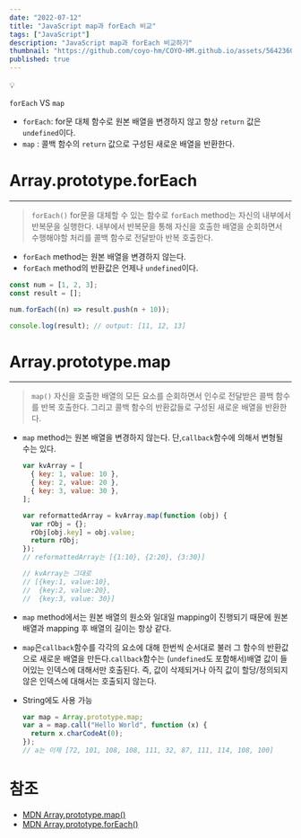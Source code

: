 ```yaml
---
date: "2022-07-12"
title: "JavaScript map과 forEach 비교"
tags: ["JavaScript"]
description: "JavaScript map과 forEach 비교하기"
thumbnail: "https://github.com/coyo-hm/COYO-HM.github.io/assets/56423604/fe137c63-766e-4b91-828f-462a6d3a0f02"
published: true
---
```


<aside>
💡

`forEach` VS `map`

- `forEach`: for문 대체 함수로 원본 배열을 변경하지 않고 항상 `return` 값은 `undefined`이다.
- `map` : 콜백 함수의 `return` 값으로 구성된 새로운 배열을 반환한다.

</aside>

# **Array.prototype.forEach**

---

> `forEach()`
> for문을 대체할 수 있는 함수로 `forEach` method는 자신의 내부에서 반복문을 실행한다.
> 내부에서 반복문을 통해 자신을 호출한 배열을 순회하면서 수행해야할 처리를 콜백 함수로 전달받아 반복 호출한다.

- `forEach` method는 원본 배열을 변경하지 않는다.
- `forEach` method의 반환값은 언제나 `undefined`이다.

```jsx
const num = [1, 2, 3];
const result = [];

num.forEach((n) => result.push(n + 10));

console.log(result); // output: [11, 12, 13]
```

# **Array.prototype.map**

---

> `map()`
> 자신을 호출한 배열의 모든 요소를 순회하면서 인수로 전달받은 콜백 함수를 반복 호출한다.
> 그리고 콜백 함수의 반환값들로 구성된 <span className="yellow">새로운 배열을 반환</span>한다.

- `map` method는 원본 배열을 변경하지 않는다. 단,`callback`함수에 의해서 변형될 수는 있다.

  ```jsx
  var kvArray = [
    { key: 1, value: 10 },
    { key: 2, value: 20 },
    { key: 3, value: 30 },
  ];

  var reformattedArray = kvArray.map(function (obj) {
    var rObj = {};
    rObj[obj.key] = obj.value;
    return rObj;
  });
  // reformattedArray는 [{1:10}, {2:20}, {3:30}]

  // kvArray는 그대로
  // [{key:1, value:10},
  //  {key:2, value:20},
  //  {key:3, value: 30}]
  ```

- `map` method에서는 원본 배열의 원소와 일대일 mapping이 진행되기 때문에 원본 배열과 mapping 후 배열의 길이는 항상 같다.
- `map`은`callback`함수를 각각의 요소에 대해 한번씩 순서대로 불러 그 함수의 반환값으로 새로운 배열을 만든다.`callback`함수는 (`undefined`도 포함해서)배열 값이 들어있는 인덱스에
  대해서만 호출된다.
  즉, 값이 삭제되거나 아직 값이 할당/정의되지 않은 인덱스에 대해서는 호출되지 않는다.
- String에도 사용 가능
  ```jsx
  var map = Array.prototype.map;
  var a = map.call("Hello World", function (x) {
    return x.charCodeAt(0);
  });
  // a는 이제 [72, 101, 108, 108, 111, 32, 87, 111, 114, 108, 100]
  ```

# 참조

- [MDN Array.prototype.map()](https://developer.mozilla.org/ko/docs/Web/JavaScript/Reference/Global_Objects/Array/map)
- [MDN Array.prototype.forEach()](https://developer.mozilla.org/ko/docs/Web/JavaScript/Reference/Global_Objects/Array/forEach)
